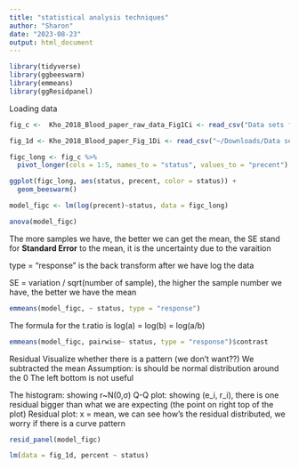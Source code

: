```yaml
---
title: "statistical analysis techniques"
author: "Sharon"
date: "2023-08-23"
output: html_document
---
```


```r
library(tidyverse)
library(ggbeeswarm)
library(emmeans)
library(ggResidpanel)
```

Loading data

```r
fig_c <-  Kho_2018_Blood_paper_raw_data_Fig1Ci <- read_csv("Data sets for Weeks 5-6 (Lecture 9 amp 10)-20230823/Kho 2018 Blood paper raw data Fig1Ci.csv")

fig_1d <- Kho_2018_Blood_paper_Fig_1Di <- read_csv("~/Downloads/Data sets for Weeks 5-6 (Lecture 9 amp 10)-20230823/Kho 2018 Blood paper Fig 1Di.csv")

```

```r
figc_long <- fig_c %>%
  pivot_longer(cols = 1:5, names_to = "status", values_to = "precent")
```


```r
ggplot(figc_long, aes(status, precent, color = status)) +
  geom_beeswarm()
```

```r
model_figc <- lm(log(precent)~status, data = figc_long)

anova(model_figc)
```

The more samples we have, the better we can get the mean, the SE stand for __Standard Error__ to the mean, it is the uncertainty due to the varaition

type = "response" is the back transform after we have log the data

SE = variation / sqrt(number of sample), the higher the sample number we have, the better we have the mean
```r
emmeans(model_figc, ~ status, type = "response")
```

The formula for the t.ratio is log(a) = log(b) = log(a/b)
```r
emmeans(model_figc, pairwise~ status, type = "response")$contrast
```

Residual
Visualize whether there is a pattern (we don't want??)
We subtracted the mean
Assumption: is should be normal distribution around the 0
The left bottom is not useful

The histogram: showing r~N(0,σ)
Q-Q plot: showing (e_i, r_i), there is one residual bigger than what we are expecting (the point on right top of the plot)
Residual plot: x = mean, we can see how's the residual distributed, we worry if there is a curve pattern
```r
resid_panel(model_figc)
```

```r
lm(data = fig_1d, percent ~ status)
```

